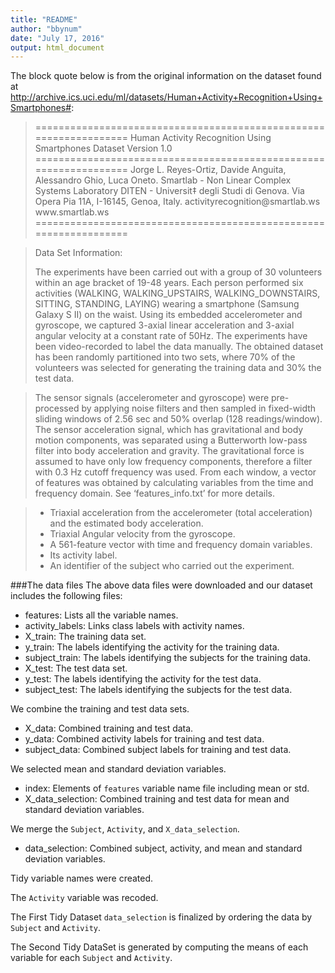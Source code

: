 ```yaml
---
title: "README"
author: "bbynum"
date: "July 17, 2016"
output: html_document
---
```


The block quote below is from the original information on the dataset found at [http://archive.ics.uci.edu/ml/datasets/Human+Activity+Recognition+Using+Smartphones#](http://archive.ics.uci.edu/ml/datasets/Human+Activity+Recognition+Using+Smartphones#):


>==================================================================
>Human Activity Recognition Using Smartphones Dataset
Version 1.0
>==================================================================
>Jorge L. Reyes-Ortiz, Davide Anguita, Alessandro Ghio, Luca Oneto.
>Smartlab - Non Linear Complex Systems Laboratory
>DITEN - Universit‡ degli Studi di Genova.
>Via Opera Pia 11A, I-16145, Genoa, Italy.
>activityrecognition@smartlab.ws
>www.smartlab.ws
>==================================================================

>Data Set Information:
>
>The experiments have been carried out with a group of 30 volunteers within an age bracket of 19-48 years. Each person performed six activities (WALKING, WALKING_UPSTAIRS, WALKING_DOWNSTAIRS, SITTING, STANDING, LAYING) wearing a smartphone (Samsung Galaxy S II) on the waist. Using its embedded accelerometer and gyroscope, we captured 3-axial linear acceleration and 3-axial angular velocity at a constant rate of 50Hz. The experiments have been video-recorded to label the data manually. The obtained dataset has been randomly partitioned into two sets, where 70% of the volunteers was selected for generating the training data and 30% the test data. 

>The sensor signals (accelerometer and gyroscope) were pre-processed by applying noise filters and then sampled in fixed-width sliding windows of 2.56 sec and 50% overlap (128 readings/window). The sensor acceleration signal, which has gravitational and body motion components, was separated using a Butterworth low-pass filter into body acceleration and gravity. The gravitational force is assumed to have only low frequency components, therefore a filter with 0.3 Hz cutoff frequency was used. From each window, a vector of features was obtained by calculating variables from the time and frequency domain. See 'features_info.txt' for more details. 


>- Triaxial acceleration from the accelerometer (total acceleration) and the estimated body acceleration.
- Triaxial Angular velocity from the gyroscope. 
- A 561-feature vector with time and frequency domain variables. 
- Its activity label. 
- An identifier of the subject who carried out the experiment.

###The data files 
The above data files were downloaded and our dataset includes the following files:

- features: Lists all the variable names.
- activity_labels: Links class labels with activity names.
- X_train: The training data set.
- y_train: The labels identifying the activity for the training data.
- subject_train: The labels identifying the subjects for the training data.
- X_test: The test data set.
- y_test: The labels identifying the activity for the test data.
- subject_test: The labels identifying the subjects for the test data.

We combine the training and test data sets.

- X_data: Combined training and test data.
- y_data: Combined activity labels for training and test data.
- subject_data: Combined subject labels for training and test data.

We selected mean and standard deviation variables.

- index: Elements of `features` variable name file including mean or std.
- X_data_selection: Combined training and test data for mean and standard deviation variables.

We merge the `Subject`, `Activity`, and `X_data_selection`.

- data_selection: Combined subject, activity, and mean and standard deviation variables.

Tidy variable names were created.

The `Activity` variable was recoded.

The First Tidy Dataset `data_selection` is finalized by ordering the data by `Subject` and `Activity`.

The Second Tidy DataSet is generated by computing the means of each variable for each `Subject` and `Activity`.
